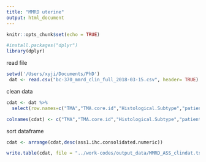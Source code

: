 ```yaml
---
title: "MMRD uterine"
output: html_document
---
```


```r
knitr::opts_chunk$set(echo = TRUE)
```

```r
#install.packages("dplyr")
library(dplyr)
```
read file
```r
setwd('/Users/xyji/Documents/PhD')
 dat <- read.csv("bc-370_mmrd_clin_full_2018-03-15.csv", header= TRUE) %>% as.data.frame()

```

clean data
```r
cdat <- dat %>% 
  select(row.names=c("TMA","TMA.core.id","Histological.Subtype","patientID", "Accession.num","os.years","os.status" , "dss.years","dss.status","ass1.ihc.consolidated.numeric","MLH1.ihc.consolidated.numeric","MSH2.ihc.consolidated.numeric","MSH6.ihc.consolidated.numeric","PMS2.ihc.consolidated.numeric"))s

colnames(cdat) <- c("TMA","TMA.core.id","Histological.Subtype","patientID", "Accession.num","os.years","os.status" , "dss.years","dss.status","ass1.ihc.consolidated.numeric","MLH1.ihc.consolidated.numeric","MSH2.ihc.consolidated.numeric","MSH6.ihc.consolidated.numeric","PMS2.ihc.consolidated.numeric")


```
sort dataframe
```r
cdat <- arrange(cdat,desc(ass1.ihc.consolidated.numeric))

write.table(cdat, file = "../work-codes/output_data/MMRD_ASS_clindat.txt")

```